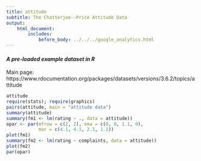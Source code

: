 ```yaml
---
title: attitude
subtitle: The Chatterjee--Price Attitude Data
output:
    html_document:
        includes:
            before_body: ../../../google_analytics.html
---
```


#### *A pre-loaded example dataset in R*
Main page: https://www.rdocumentation.org/packages/datasets/versions/3.6.2/topics/attitude

```r
attitude
require(stats); require(graphics)
pairs(attitude, main = "attitude data")
summary(attitude)
summary(fm1 <- lm(rating ~ ., data = attitude))
opar <- par(mfrow = c(2, 2), oma = c(0, 0, 1.1, 0),
            mar = c(4.1, 4.1, 2.1, 1.1))
plot(fm1)
summary(fm2 <- lm(rating ~ complaints, data = attitude))
plot(fm2)
par(opar)
```
